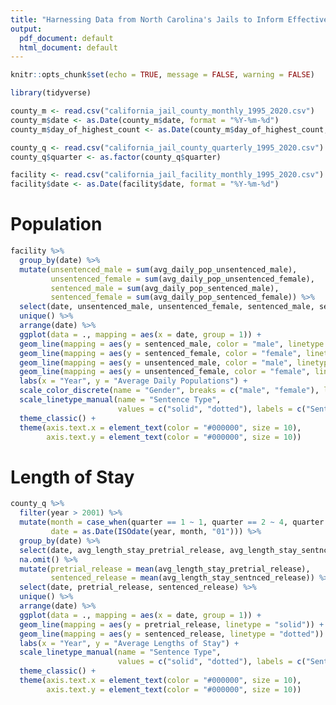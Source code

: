 ```yaml
---
title: "Harnessing Data from North Carolina's Jails to Inform Effective Policies — California Jail Profile Survey"
output:
  pdf_document: default
  html_document: default
---
```


```r
knitr::opts_chunk$set(echo = TRUE, message = FALSE, warning = FALSE)
```

```r
library(tidyverse)
```

```r
county_m <- read.csv("california_jail_county_monthly_1995_2020.csv")
county_m$date <- as.Date(county_m$date, format = "%Y-%m-%d")
county_m$day_of_highest_count <- as.Date(county_m$day_of_highest_count, format = "%Y-%m-%d")

county_q <- read.csv("california_jail_county_quarterly_1995_2020.csv")
county_q$quarter <- as.factor(county_q$quarter)

facility <- read.csv("california_jail_facility_monthly_1995_2020.csv")
facility$date <- as.Date(facility$date, format = "%Y-%m-%d")
```

# Population

```r
facility %>% 
  group_by(date) %>% 
  mutate(unsentenced_male = sum(avg_daily_pop_unsentenced_male),
         unsentenced_female = sum(avg_daily_pop_unsentenced_female),
         sentenced_male = sum(avg_daily_pop_sentenced_male),
         sentenced_female = sum(avg_daily_pop_sentenced_female)) %>% 
  select(date, unsentenced_male, unsentenced_female, sentenced_male, sentenced_female) %>% 
  unique() %>% 
  arrange(date) %>% 
  ggplot(data = ., mapping = aes(x = date, group = 1)) +
  geom_line(mapping = aes(y = sentenced_male, color = "male", linetype = "solid")) +
  geom_line(mapping = aes(y = sentenced_female, color = "female", linetype = "solid")) +
  geom_line(mapping = aes(y = unsentenced_male, color = "male", linetype = "dotted")) +
  geom_line(mapping = aes(y = unsentenced_female, color = "female", linetype = "dotted")) +
  labs(x = "Year", y = "Average Daily Populations") +
  scale_color_discrete(name = "Gender", breaks = c("male", "female"), labels = c("Male", "Female")) +
  scale_linetype_manual(name = "Sentence Type",
                        values = c("solid", "dotted"), labels = c("Sentenced", "Unsentenced")) +
  theme_classic() +
  theme(axis.text.x = element_text(color = "#000000", size = 10),
        axis.text.y = element_text(color = "#000000", size = 10))
```

# Length of Stay

```r
county_q %>% 
  filter(year > 2001) %>% 
  mutate(month = case_when(quarter == 1 ~ 1, quarter == 2 ~ 4, quarter == 3 ~ 7, quarter == 4 ~ 10),
         date = as.Date(ISOdate(year, month, "01"))) %>% 
  group_by(date) %>% 
  select(date, avg_length_stay_pretrial_release, avg_length_stay_sentnced_release) %>% 
  na.omit() %>% 
  mutate(pretrial_release = mean(avg_length_stay_pretrial_release),
         sentenced_release = mean(avg_length_stay_sentnced_release)) %>% 
  select(date, pretrial_release, sentenced_release) %>% 
  unique() %>% 
  arrange(date) %>% 
  ggplot(data = ., mapping = aes(x = date, group = 1)) +
  geom_line(mapping = aes(y = pretrial_release, linetype = "solid")) +
  geom_line(mapping = aes(y = sentenced_release, linetype = "dotted")) +
  labs(x = "Year", y = "Average Lengths of Stay") +
  scale_linetype_manual(name = "Sentence Type",
                        values = c("solid", "dotted"), labels = c("Sentenced", "Pretrial")) +
  theme_classic() +
  theme(axis.text.x = element_text(color = "#000000", size = 10),
        axis.text.y = element_text(color = "#000000", size = 10))
```